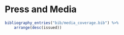 # Press and Media

```{r Press}
bibliography_entries("bib/media_coverage.bib") %>%
    arrange(desc(issued))
```
